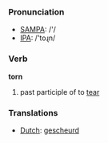 === Pronunciation ===
*[[w:SAMPA|SAMPA]]: /'/
*[[w:IPA|IPA]]: /'toɻn/

=== Verb ===

'''torn'''

# past participle of to [[tear]]

=== Translations ===
*[[Dutch]]: [[gescheurd]]